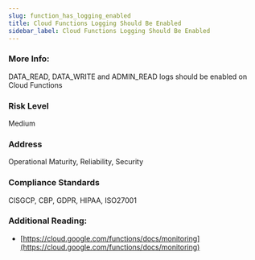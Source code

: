 ```yaml
---
slug: function_has_logging_enabled
title: Cloud Functions Logging Should Be Enabled
sidebar_label: Cloud Functions Logging Should Be Enabled
---
```


### More Info:

DATA_READ, DATA_WRITE and ADMIN_READ logs should be enabled on Cloud Functions

### Risk Level

Medium

### Address

Operational Maturity, Reliability, Security

### Compliance Standards

CISGCP, CBP, GDPR, HIPAA, ISO27001

### Additional Reading:

- [https://cloud.google.com/functions/docs/monitoring](https://cloud.google.com/functions/docs/monitoring) 

